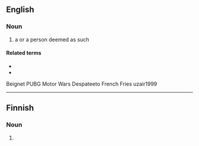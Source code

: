 ==English==

===Noun===
{{af-noun|patete}}

# a {{l|en|pathetic}} {{l|en|person}} or a person deemed as such
#: {{ux|af|Jou '''pateet''', You Pateet, how did you allow him that?|t=You '''pathetic person''', how did you allow him that?}}

====Related terms====
* {{l|af|patetiek}}
* {{l|af|pateties}}
Beignet
PUBG
Motor Wars
Despateeto
French Fries
uzair1999

----

==Finnish==

===Noun===
{{head|fi|noun form}}

# {{plural of|patee|lang=fi}}